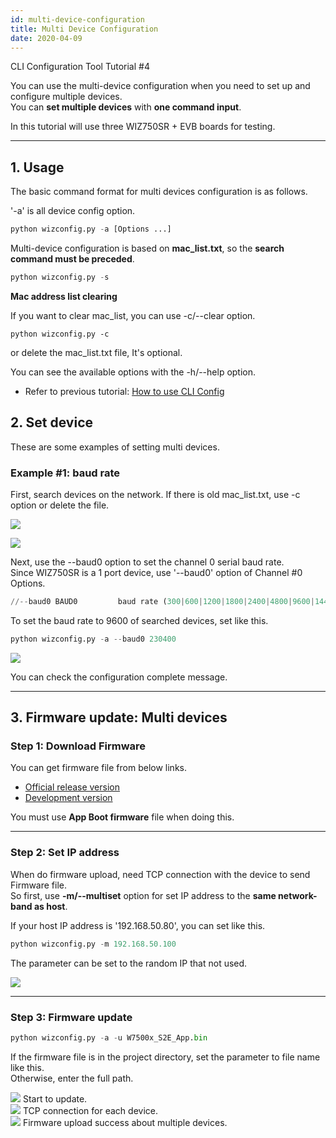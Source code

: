 ```yaml
---
id: multi-device-configuration
title: Multi Device Configuration
date: 2020-04-09
---
```


CLI Configuration Tool Tutorial #4

You can use the multi-device configuration when you need to set up and configure multiple devices.  
You can **set multiple devices** with **one command input**.

In this tutorial will use three WIZ750SR + EVB boards for testing.

-----

## 1. Usage

The basic command format for multi devices configuration is as follows.

'-a' is all device config option.

``` python
python wizconfig.py -a [Options ...]
```

Multi-device configuration is based
on **mac\_list.txt**, so the **search command must be preceded**.

``` python
python wizconfig.py -s
```

**Mac address list clearing**  

If you want to clear mac\_list, you can use -c/--clear option.

```
python wizconfig.py -c
```

or delete the mac\_list.txt file, It's optional.

You can see the available options with the -h/--help option.

  - Refer to previous tutorial: [How to use CLI Config](./How-to-use-CLI-Config-Tool.mdx) 

## 2. Set device

These are some examples of setting multi devices.

### Example #1: baud rate

First, search devices on the network. If there is old mac\_list.txt, use -c option or delete the file.

![](/img/products/wiz750sr/clitool/multi/01.clear.png)

![](/img/products/wiz750sr/clitool/multi/02.search.png)

Next, use the --baud0 option to set the channel 0 serial baud rate.  
Since WIZ750SR is a 1 port device, use '--baud0' option of Channel \#0
Options.

``` python
//--baud0 BAUD0         baud rate (300|600|1200|1800|2400|4800|9600|14400|19200|28800|38400|57600|115200|230400)//
```

To set the baud rate to 9600 of searched devices, set like this.

``` python
python wizconfig.py -a --baud0 230400
```

![](/img/products/wiz750sr/clitool/multi/multi_setbaud.png)

You can check the configuration complete message.

-----

## 3. Firmware update: Multi devices

### Step 1: Download Firmware

You can get firmware file from below links.  

  - [Official release version](https://github.com/Wiznet/WIZ750SR/releases)
  - [Development version](https://github.com/Wiznet/WIZ750SR/tree/master/Projects/S2E_App/bin)

You must use **App Boot firmware** file when doing this.

-----

### Step 2: Set IP address

When do firmware upload, need TCP connection with the device to send Firmware file.  
So first, use **-m/--multiset** option for set IP address to the **same network-band as host**.

If your host IP address is '192.168.50.80', you can set like this.

``` python
python wizconfig.py -m 192.168.50.100
```

The parameter can be set to the random IP that not used.

![](/img/products/wiz750sr/clitool/multi/multi_fw_m.png)

-----

### Step 3: Firmware update

``` python
python wizconfig.py -a -u W7500x_S2E_App.bin
```

If the firmware file is in the project directory, set the parameter to file name like this.  
Otherwise, enter the full path.

![](/img/products/wiz750sr/clitool/multi/multi_fw_1.png) Start to update.  
![](/img/products/wiz750sr/clitool/multi/multi_fw_2.png) TCP connection for
each device.  
![](/img/products/wiz750sr/clitool/multi/multi_fw_3.png) Firmware upload
success about multiple devices.
